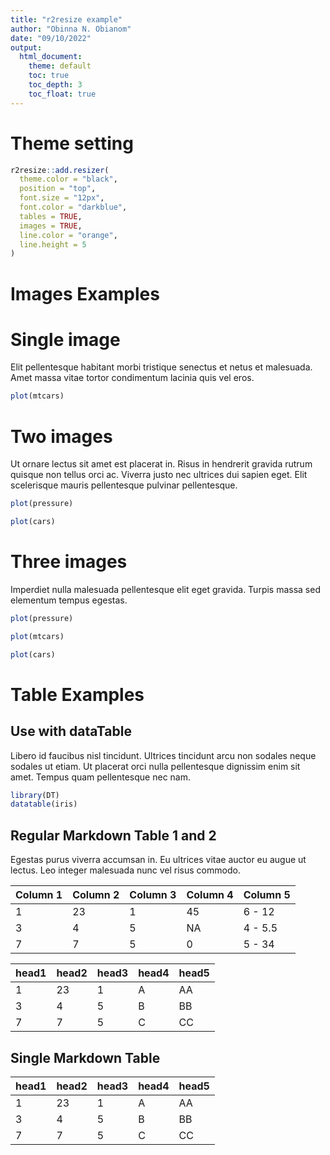 ```yaml
---
title: "r2resize example"
author: "Obinna N. Obianom"
date: "09/10/2022"
output:
  html_document:
    theme: default
    toc: true
    toc_depth: 3
    toc_float: true
---
```


# Theme setting

```r
r2resize::add.resizer(
  theme.color = "black",
  position = "top",
  font.size = "12px",
  font.color = "darkblue",
  tables = TRUE,
  images = TRUE,
  line.color = "orange",
  line.height = 5
)

```

# Images Examples


# Single image

Elit pellentesque habitant morbi tristique senectus et netus et malesuada. Amet massa vitae tortor condimentum lacinia quis vel eros. 

```r

plot(mtcars)


```

# Two images

Ut ornare lectus sit amet est placerat in. Risus in hendrerit gravida rutrum quisque non tellus orci ac. Viverra justo nec ultrices dui sapien eget. Elit scelerisque mauris pellentesque pulvinar pellentesque. 

```r

plot(pressure)

plot(cars)

```


# Three images

Imperdiet nulla malesuada pellentesque elit eget gravida. Turpis massa sed elementum tempus egestas.

```r

plot(pressure)

plot(mtcars)

plot(cars)

```

# Table Examples

## Use with dataTable 

Libero id faucibus nisl tincidunt. Ultrices tincidunt arcu non sodales neque sodales ut etiam. Ut placerat orci nulla pellentesque dignissim enim sit amet. Tempus quam pellentesque nec nam. 

```r

library(DT)
datatable(iris)

```



## Regular Markdown Table 1 and 2

Egestas purus viverra accumsan in. Eu ultrices vitae auctor eu augue ut lectus. Leo integer malesuada nunc vel risus commodo.

| Column 1 | Column 2 | Column 3 | Column 4 | Column 5 |
|----------|----------|----------|----------|----------|
| 1        | 23       | 1        | 45       | 6 - 12   |
| 3        | 4        | 5        | NA       | 4 - 5.5  |
| 7        | 7        | 5        | 0        | 5 - 34   |

| head1 | head2 | head3 | head4 | head5 |
|-------|-------|-------|-------|-------|
| 1     | 23    | 1     | A     | AA    |
| 3     | 4     | 5     | B     | BB    |
| 7     | 7     | 5     | C     | CC    |



## Single Markdown Table

| head1 | head2 | head3 | head4 | head5 |
|-------|-------|-------|-------|-------|
| 1     | 23    | 1     | A     | AA    |
| 3     | 4     | 5     | B     | BB    |
| 7     | 7     | 5     | C     | CC    |
